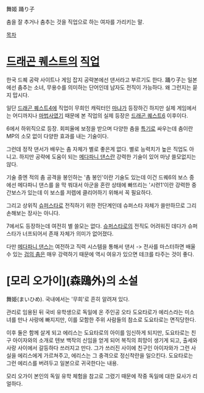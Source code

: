 舞姬
踊り子 

춤을 잘 추거나 춤추는 것을 직업으로 하는 여자를 가리키는 말.

[[목차]]

= [[드래곤 퀘스트]]의 [[직업]] =

한국 드퀘 공략 사이트나 게임 잡지 공략본에선 댄서라고 부르기도 한다.
踊り子는 일본에선 춤추는 소녀, 무용수를 의미하는 단어인데 남자도 전직이 가능하다. 왜 그런지는 묻지 맙시다.

일단 [[드래곤 퀘스트4]]에 직업이 무희인 캐릭터인 [[마냐]]가 등장하긴 하지만 실제 게임에서는 어디까지나 [[마법사]]였기 때문에 본 직업의 실제 등장은 [[드래곤 퀘스트6]] 이후이다.

6에서 하위직으로 등장. 회피율에 보정을 받으며 다양한 춤을 [[특기]]로 싸우는데 춤이란 MP의 소모 없이 다양한 효과를 내는 기술이다.

그런데 정작 댄서가 배우는 춤 자체가 별로 좋은게 없다. 별로 능력치가 높은 직업도 아니고. 하지만 공략에 도움이 되는 [[메다파니 댄스]]란 강력한 기술이 있어 마냥 쓸모없지는 않다.

기술 중엔 적의 춤 공격을 봉인하는 '촘 봉인'이란 기술도 있는데 이건 드퀘6의 보스 중에선 메다파니 댄스를 을 막 쒀대서 아군을 혼란 상태에 빠뜨리는 '시련1'이란 강력한 중간보스가 있는데 이 보스를 저렙에 클리어하기 위해서 꼭 필요하다.

그리고 상위직 [[슈퍼스타]]로 전직하기 위한 전단계인데 슈퍼스타 자체가 쓸만하므로 그리 손해보는 장사는 아니다.

7에서도 등장하는데 여전히 별 쓸모는 없다. [[슈퍼스타]]로의 전직도 어려워진 데다가 슈퍼스타가 너프되어서 존재 자체가 의미가 없어졌다. 

다만 [[메다파니 댄스]]는 여전하고 직력 시스템을 통해서 댄서 -> 전사를 마스터하면 배울 수 있는 [[검의 춤]]은 매우 강력하기 때문에 역시 여유가 있으면 테크를 타주는 것이 좋다.

= [모리 오가이](森鴎外)의 소설 =

舞姫(まいひめ). 국내에서는 '무희'로 흔히 알려져 있다. 

관리로 임용된 뒤 국비 유학생으로 독일에 온 주인공 오타 도요타로가 에리스라는 미소녀를 만나 사랑에 빠지지만, 이를 모함한 주위 사람들의 참소로 도요타로는 면직당한다. 

이후 둘은 함께 살게 되고 에리스는 도요타로의 아이를 임신하게 되지만, 도요타로는 친구 아이자와의 소개로 텐보 백작의 신임을 얻게 되어 복직의 희망이 생기게 되고, 출세와 사랑 사이에서 갈등하다 쓰러지고 만다. 그가 쓰러진 사이에 친구인 아이자와가 그런 사실을 에리스에게 가르쳐주고, 에리스는 그 충격으로 정신착란을 일으킨다. 도요타로는 그런 에리스를 버려두고 일본으로 귀국한다는 내용. 

모리 오가이 본인의 독일 유학 체험을 참고로 그렸기 때문에 작중 독일에 대한 묘사가 리얼하다.
